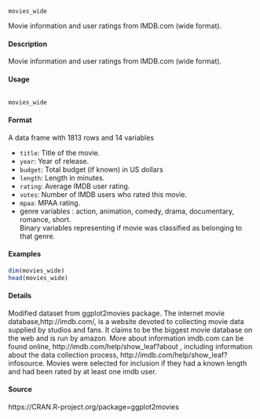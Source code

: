 
``movies_wide``

Movie information and user ratings from IMDB.com (wide format).

#### Description

Movie information and user ratings from IMDB.com (wide format).

#### Usage
<pre><code>
movies_wide
</code></pre>

#### Format

A data frame with 1813 rows and 14 variables

* ``title``: Title of the movie.
* ``year``: Year of release.
* ``budget``: Total budget (if known) in US dollars
* ``length``: Length in minutes.
* ``rating``: Average IMDB user rating.
* ``votes``: Number of IMDB users who rated this movie.
* ``mpaa``: MPAA rating.
* genre variables : action, animation, comedy, drama, documentary, romance, short.  
Binary variables representing if movie was classified as belonging to that genre.


#### Examples
```r

dim(movies_wide)
head(movies_wide)
```


#### Details
Modified dataset from ggplot2movies package.
The internet movie database,http://imdb.com/,  is a website devoted to collecting movie data supplied by studios and fans.  It claims to be the biggest movie database on the web and is run by amazon.  More about information imdb.com can be found online,
http://imdb.com/help/show_leaf?about ,  including information about the data collection process,
http://imdb.com/help/show_leaf?infosource.
Movies were selected for inclusion if they had a known length and had been rated by at least one imdb user.

#### Source
https://CRAN.R-project.org/package=ggplot2movies
